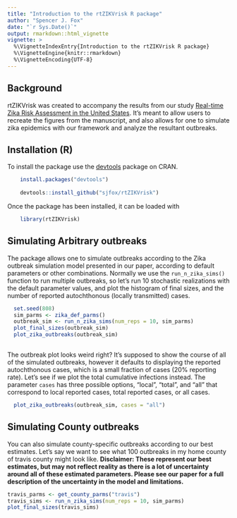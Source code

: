 ```yaml
---
title: "Introduction to the rtZIKVrisk R package"
author: "Spencer J. Fox"
date: "`r Sys.Date()`"
output: rmarkdown::html_vignette
vignette: >
  %\VignetteIndexEntry{Introduction to the rtZIKVrisk R package}
  %\VignetteEngine{knitr::rmarkdown}
  %\VignetteEncoding{UTF-8}
---
```


## Background
rtZIKVrisk was created to accompany the results from our study [Real-time Zika Risk Assessment in the United States](http://biorxiv.org/content/early/2016/06/07/056648). It's meant to allow users to recreate the figures from the manuscript, and also allows for one to simulate zika epidemics with our framework and analyze the resultant outbreaks.

## Installation (R)
To install the package use the [devtools](https://cran.r-project.org/web/packages/devtools/index.html) package on CRAN.
```r
    install.packages("devtools")
    
    devtools::install_github("sjfox/rtZIKVrisk")
```

Once the package has been installed, it can be loaded with 

```r
    library(rtZIKVrisk)
```

## Simulating Arbitrary outbreaks
The package allows one to simulate outbreaks according to the Zika outbreak simulation model presented in our paper, according to default parameters or other combinations. Normally we use the `run_n_zika_sims()` function to run multiple outbreaks, so let's run 10 stochastic realizations with the default parameter values, and plot the histogram of final sizes, and the number of reported autochthonous (locally transmitted) cases.

```r
  set.seed(808)
  sim_parms <- zika_def_parms()
  outbreak_sim <- run_n_zika_sims(num_reps = 10, sim_parms)
  plot_final_sizes(outbreak_sim)
  plot_zika_outbreaks(outbreak_sim)
  
```

The outbreak plot looks weird right? It's supposed to show the course of all of the simulated outbreaks, however it defaults to displaying the reported autochthonous cases, which is a small fraction of cases (20% reporting rate). Let's see if we plot the total cumulative infections instead. The parameter `cases` has three possible options, "local", "total", and "all" that correspond to local reported cases, total reported cases, or all cases.

```r
  plot_zika_outbreaks(outbreak_sim, cases = "all")
```




## Simulating County outbreaks
You can also simulate county-specific outbreaks according to our best estimates. Let's say we want to see what 100 outbreaks in my home county of travis county might look like. **Disclaimer: These represent our best estimates, but may not reflect reality as there is a lot of uncertainty around all of these estimated parameters. Please see our paper for a full description of the uncertainty in the model and limitations.**

```r
travis_parms <- get_county_parms("travis")
travis_sims <- run_n_zika_sims(num_reps = 10, sim_parms)
plot_final_sizes(travis_sims)
```






